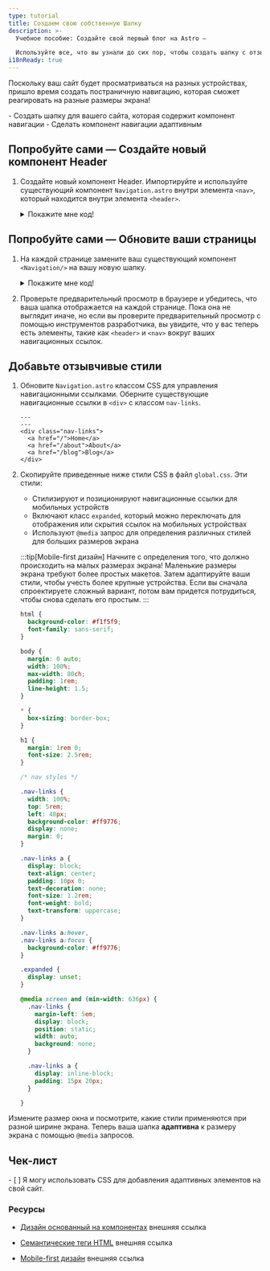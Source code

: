 ```yaml
---
type: tutorial
title: Создаем свою собственную Шапку
description: >-
  Учебное пособие: Создайте свой первый блог на Astro —

  Используйте все, что вы узнали до сих пор, чтобы создать шапку с отзывчивой навигацией
i18nReady: true
---
```



Поскольку ваш сайт будет просматриваться на разных устройствах, пришло время создать постраничную навигацию, которая сможет реагировать на разные размеры экрана!

<PreCheck>
  - Создать шапку для вашего сайта, которая содержит компонент навигации
  - Сделать компонент навигации адаптивным
</PreCheck>


<Box icon="puzzle-piece">

## Попробуйте сами — Создайте новый компонент Header

1. Создайте новый компонент Header. Импортируйте и используйте существующий компонент `Navigation.astro` внутри элемента `<nav>`, который находится внутри элемента `<header>`.

    <details>
    <summary>Покажите мне код!</summary>

    Создайте файл с именем `Header.astro` в `src/components/`
    ```astro title="src/components/Header.astro"
    ---
    import Navigation from './Navigation.astro';
    ---
    <header>
      <nav>
        <Navigation />
      </nav>
    </header>
    ```

    </details>

</Box>




<Box icon="puzzle-piece">

## Попробуйте сами — Обновите ваши страницы

1. На каждой странице замените ваш существующий компонент `<Navigation/>` на вашу новую шапку.

    <details>
    <summary>Покажите мне код!</summary>

    ```astro title="src/pages/index.astro" ins={3,18} del={2,17}
    ---
    import Navigation from '../components/Navigation.astro';
    import Header from '../components/Header.astro';
    import Footer from '../components/Footer.astro';
    import '../styles/global.css';
    const pageTitle = "Home Page";
    ---
    <html lang="en">
      <head>
        <meta charset="utf-8" />
        <link rel="icon" type="image/svg+xml" href="/favicon.svg" />
        <meta name="viewport" content="width=device-width" />
        <meta name="generator" content={Astro.generator} />
        <title>{pageTitle}</title>
      </head>
      <body>
        <Navigation />
        <Header />
        <h1>{pageTitle}</h1>
        <Footer />
      </body>
    </html>
    ```
    </details>

2. Проверьте предварительный просмотр в браузере и убедитесь, что ваша шапка отображается на каждой странице. Пока она не выглядит иначе, но если вы проверите предварительный просмотр с помощью инструментов разработчика, вы увидите, что у вас теперь есть элементы, такие как `<header>` и `<nav>` вокруг ваших навигационных ссылок.

</Box>

## Добавьте отзывчивые стили

1. Обновите `Navigation.astro` классом CSS для управления навигационными ссылками. Оберните существующие навигационные ссылки в `<div>` с классом `nav-links`.

    ```astro title="src/components/Navigation.astro" ins={3,7}
    ---
    ---
    <div class="nav-links">
      <a href="/">Home</a>
      <a href="/about">About</a>
      <a href="/blog">Blog</a>
    </div>
    ```

2. Скопируйте приведенные ниже стили CSS в файл `global.css`. Эти стили:

    - Стилизируют и позиционируют навигационные ссылки для мобильных устройств
    - Включают класс `expanded`, который можно переключать для отображения или скрытия ссылок на мобильных устройствах
    - Используют `@media` запрос для определения различных стилей для больших размеров экрана

    :::tip[Mobile-first дизайн]
    Начните с определения того, что должно происходить на малых размерах экрана! Маленькие размеры экрана требуют более простых макетов. Затем адаптируйте ваши стили, чтобы учесть более крупные устройства. Если вы сначала спроектируете сложный вариант, потом вам придется потрудиться, чтобы снова сделать его простым.
    :::

    ```css title="src/styles/global.css" ins={23-100}
    html {
      background-color: #f1f5f9;
      font-family: sans-serif;
    }

    body {
      margin: 0 auto;
      width: 100%;
      max-width: 80ch;
      padding: 1rem;
      line-height: 1.5;
    }

    * {
      box-sizing: border-box;
    }

    h1 {
      margin: 1rem 0;
      font-size: 2.5rem;
    }

    /* nav styles */

    .nav-links {
      width: 100%;
      top: 5rem;
      left: 48px;
      background-color: #ff9776;
      display: none;
      margin: 0;
    }

    .nav-links a {
      display: block;
      text-align: center;
      padding: 10px 0;
      text-decoration: none;
      font-size: 1.2rem;
      font-weight: bold;
      text-transform: uppercase;
    }

    .nav-links a:hover,
    .nav-links a:focus {
      background-color: #ff9776;
    }

    .expanded {
      display: unset;
    }

    @media screen and (min-width: 636px) {
      .nav-links {
        margin-left: 5em;
        display: block;
        position: static;
        width: auto;
        background: none;
      }

      .nav-links a {
        display: inline-block;
        padding: 15px 20px;
      }

    }
    ```

Измените размер окна и посмотрите, какие стили применяются при разной ширине экрана. Теперь ваша шапка **адаптивна** к размеру экрана с помощью `@media` запросов.



<Box icon="check-list">

## Чек-лист

<Checklist>
- [ ] Я могу использовать CSS для добавления адаптивных элементов на свой сайт.
</Checklist>
</Box>

### Ресурсы

- [Дизайн основанный на компонентах](https://www.droptica.com/blog/component-based-design/) <Badge>внешняя ссылка</Badge>

- [Семантические теги HTML](https://www.dofactory.com/html/semantics) <Badge>внешняя ссылка</Badge>

- [Mobile-first дизайн](https://www.mobileapps.com/blog/mobile-first-design) <Badge>внешняя ссылка</Badge>